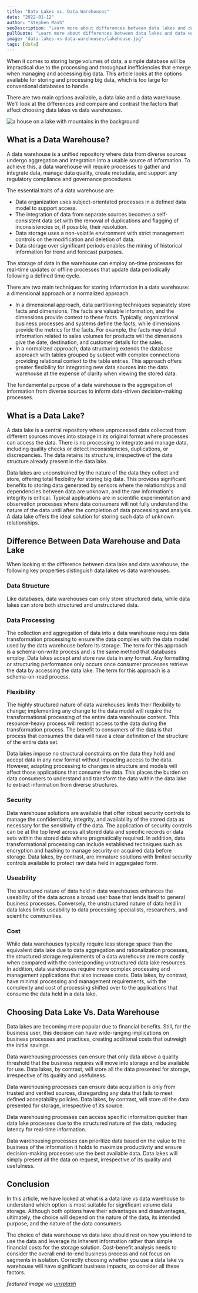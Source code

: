 ```yaml
---
title: "Data Lakes vs. Data Warehouses"
date: "2022-01-12"
author: "Stephen Mash"
seoDescription: "Learn more about differences between data lakes and data warehouses. Grouparoo connects all kinds of data warehouses to your SaaS tools. ✓ Start a free trial now!"
pullQuote: "Learn more about differences between data lakes and data warehouses."
image: "data-lakes-vs-data-warehouses/lakehouse.jpg"
tags: [data]
---
```


When it comes to storing large volumes of data, a simple database will be impractical due to the processing and throughput inefficiencies that emerge when managing and accessing big data. This article looks at the options available for storing and processing big data, which is too large for conventional databases to handle.

There are two main options available, a data lake and a data warehouse. We'll look at the differences and compare and contrast the factors that affect choosing data lakes vs data warehouses.

<Image
  alt="a house on a lake with mountains in the background"
  src="data-lakes-vs-data-warehouses/lakehouse.jpg"
  centered
  height={730}
  width={1095}
/>

## What is a Data Warehouse?

A data warehouse is a unified repository where data from diverse sources undergo aggregation and integration into a usable source of information. To achieve this, a data warehouse will require processes to gather and integrate data, manage data quality, create metadata, and support any regulatory compliance and governance procedures.

The essential traits of a data warehouse are:

- Data organization uses subject-orientated processes in a defined data model to support access.
- The integration of data from separate sources becomes a self-consistent data set with the removal of duplications and flagging of inconsistencies or, if possible, their resolution.
- Data storage uses a non-volatile environment with strict management controls on the modification and deletion of data.
- Data storage over significant periods enables the mining of historical information for trend and forecast purposes.

The storage of data in the warehouse can employ on-time processes for real-time updates or offline processes that update data periodically following a defined time cycle.

There are two main techniques for storing information in a data warehouse: a dimensional approach or a normalized approach.

- In a dimensional approach, data partitioning techniques separately store facts and dimensions. The facts are valuable information, and the dimensions provide context to these facts. Typically, organizational business processes and systems define the facts, while dimensions provide the metrics for the facts. For example, the facts may detail information related to sales volumes for products will the dimensions give the date, destination, and customer details for the sales.
- In a normalized approach, data structuring extends the database approach with tables grouped by subject with complex connections providing relational context to the table entries. This approach offers greater flexibility for integrating new data sources into the data warehouse at the expense of clarity when viewing the stored data.

The fundamental purpose of a data warehouse is the aggregation of information from diverse sources to inform data-driven decision-making processes.

## What is a Data Lake?

A data lake is a central repository where unprocessed data collected from different sources moves into storage in its original format where processes can access the data. There is no processing to integrate and manage data, including quality checks or detect inconsistencies, duplications, or discrepancies. The data retains its structure, irrespective of the data structure already present in the data lake.

Data lakes are unconstrained by the nature of the data they collect and store, offering total flexibility for storing big data. This provides significant benefits to storing data generated by sensors where the relationships and dependencies between data are unknown, and the raw information's integrity is critical. Typical applications are in scientific experimentation and observation processes where data consumers will not fully understand the nature of the data until after the completion of data processing and analysis. A data lake offers the ideal solution for storing such data of unknown relationships.

## Difference Between Data Warehouse and Data Lake

When looking at the difference between data lake and data warehouse, the following key properties distinguish data lakes vs data warehouses.

### Data Structure

Like databases, data warehouses can only store structured data, while data lakes can store both structured and unstructured data.

### Data Processing

The collection and aggregation of data into a data warehouse requires data transformation processing to ensure the data complies with the data model used by the data warehouse before its storage. The term for this approach is a schema-on-write process and is the same method that databases employ. Data lakes accept and store raw data in any format. Any formatting or structuring performance only occurs once consumer processes retrieve the data by accessing the data lake. The term for this approach is a schema-on-read process.

### Flexibility

The highly structured nature of data warehouses limits their flexibility to change; implementing any change to the data model will require the transformational processing of the entire data warehouse content. This resource-heavy process will restrict access to the data during the transformation process. The benefit to consumers of the data is that process that consumes the data will have a clear definition of the structure of the entire data set.

Data lakes impose no structural constraints on the data they hold and accept data in any new format without impacting access to the data. However, adapting processing to changes in structure and models will affect those applications that consume the data. This places the burden on data consumers to understand and transform the data within the data lake to extract information from diverse structures.

### Security

Data warehouse solutions are available that offer robust security controls to manage the confidentiality, integrity, and availability of the stored data as necessary for the sensitivity of the data. The application of security controls can be at the top level across all stored data and specific records or data sets within the stored data where pragmatically required. In addition, data transformational processing can include established techniques such as encryption and hashing to manage security on acquired data before storage. Data lakes, by contrast, are immature solutions with limited security controls available to protect raw data held in aggregated form.

### Useability

The structured nature of data held in data warehouses enhances the useability of the data across a broad user base that lends itself to general business processes. Conversely, the unstructured nature of data held in data lakes limits useability to data processing specialists, researchers, and scientific communities.

### Cost

While data warehouses typically require less storage space than the equivalent data lake due to data aggregation and rationalization processes, the structured storage requirements of a data warehouse are more costly when compared with the corresponding unstructured data lake resources. In addition, data warehouses require more complex processing and management applications that also increase costs. Data lakes, by contrast, have minimal processing and management requirements, with the complexity and cost of processing shifted over to the applications that consume the data held in a data lake.

## Choosing Data Lake Vs. Data Warehouse

Data lakes are becoming more popular due to financial benefits. Still, for the business user, this decision can have wide-ranging implications on business processes and practices, creating additional costs that outweigh the initial savings.

Data warehousing processes can ensure that only data above a quality threshold that the business requires will move into storage and be available for use. Data lakes, by contrast, will store all the data presented for storage, irrespective of its quality and usefulness.

Data warehousing processes can ensure data acquisition is only from trusted and verified sources, disregarding any data that fails to meet defined acceptability policies. Data lakes, by contrast, will store all the data presented for storage, irrespective of its source.

Data warehousing processes can access specific information quicker than data lake processes due to the structured nature of the data, reducing latency for real-time information.

Data warehousing processes can prioritize data based on the value to the business of the information it holds to maximize productivity and ensure decision-making processes use the best available data. Data lakes will simply present all the data on request, irrespective of its quality and usefulness.

## Conclusion

In this article, we have looked at what is a data lake vs data warehouse to understand which option is most suitable for significant volume data storage. Although both options have their advantages and disadvantages, ultimately, the choice will depend on the nature of the data, its intended purpose, and the nature of the data consumers.

The choice of data warehouse vs data lake should rest on how you intend to use the data and leverage its inherent information rather than simple financial costs for the storage solution. Cost-benefit analysis needs to consider the overall end-to-end business process and not focus on segments in isolation. Correctly choosing whether you use a data lake vs warehouse will have significant business impacts, so consider all these factors.

_featured image via [unsplash](https://unsplash.com/photos/7MH4ped6_Mo)_
